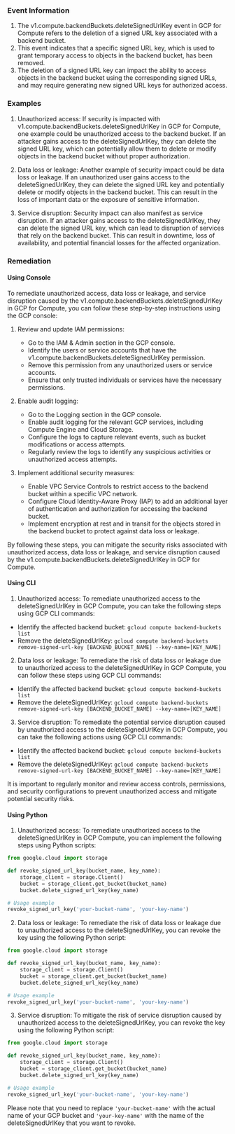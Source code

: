 
### Event Information

1. The v1.compute.backendBuckets.deleteSignedUrlKey event in GCP for Compute refers to the deletion of a signed URL key associated with a backend bucket. 
2. This event indicates that a specific signed URL key, which is used to grant temporary access to objects in the backend bucket, has been removed. 
3. The deletion of a signed URL key can impact the ability to access objects in the backend bucket using the corresponding signed URLs, and may require generating new signed URL keys for authorized access.


### Examples

1. Unauthorized access: If security is impacted with v1.compute.backendBuckets.deleteSignedUrlKey in GCP for Compute, one example could be unauthorized access to the backend bucket. If an attacker gains access to the deleteSignedUrlKey, they can delete the signed URL key, which can potentially allow them to delete or modify objects in the backend bucket without proper authorization.

2. Data loss or leakage: Another example of security impact could be data loss or leakage. If an unauthorized user gains access to the deleteSignedUrlKey, they can delete the signed URL key and potentially delete or modify objects in the backend bucket. This can result in the loss of important data or the exposure of sensitive information.

3. Service disruption: Security impact can also manifest as service disruption. If an attacker gains access to the deleteSignedUrlKey, they can delete the signed URL key, which can lead to disruption of services that rely on the backend bucket. This can result in downtime, loss of availability, and potential financial losses for the affected organization.

### Remediation

#### Using Console

To remediate unauthorized access, data loss or leakage, and service disruption caused by the v1.compute.backendBuckets.deleteSignedUrlKey in GCP for Compute, you can follow these step-by-step instructions using the GCP console:

1. Review and update IAM permissions:
   - Go to the IAM & Admin section in the GCP console.
   - Identify the users or service accounts that have the v1.compute.backendBuckets.deleteSignedUrlKey permission.
   - Remove this permission from any unauthorized users or service accounts.
   - Ensure that only trusted individuals or services have the necessary permissions.

2. Enable audit logging:
   - Go to the Logging section in the GCP console.
   - Enable audit logging for the relevant GCP services, including Compute Engine and Cloud Storage.
   - Configure the logs to capture relevant events, such as bucket modifications or access attempts.
   - Regularly review the logs to identify any suspicious activities or unauthorized access attempts.

3. Implement additional security measures:
   - Enable VPC Service Controls to restrict access to the backend bucket within a specific VPC network.
   - Configure Cloud Identity-Aware Proxy (IAP) to add an additional layer of authentication and authorization for accessing the backend bucket.
   - Implement encryption at rest and in transit for the objects stored in the backend bucket to protect against data loss or leakage.

By following these steps, you can mitigate the security risks associated with unauthorized access, data loss or leakage, and service disruption caused by the v1.compute.backendBuckets.deleteSignedUrlKey in GCP for Compute.

#### Using CLI

1. Unauthorized access: To remediate unauthorized access to the deleteSignedUrlKey in GCP Compute, you can take the following steps using GCP CLI commands:

- Identify the affected backend bucket: `gcloud compute backend-buckets list`
- Remove the deleteSignedUrlKey: `gcloud compute backend-buckets remove-signed-url-key [BACKEND_BUCKET_NAME] --key-name=[KEY_NAME]`

2. Data loss or leakage: To remediate the risk of data loss or leakage due to unauthorized access to the deleteSignedUrlKey in GCP Compute, you can follow these steps using GCP CLI commands:

- Identify the affected backend bucket: `gcloud compute backend-buckets list`
- Remove the deleteSignedUrlKey: `gcloud compute backend-buckets remove-signed-url-key [BACKEND_BUCKET_NAME] --key-name=[KEY_NAME]`

3. Service disruption: To remediate the potential service disruption caused by unauthorized access to the deleteSignedUrlKey in GCP Compute, you can take the following actions using GCP CLI commands:

- Identify the affected backend bucket: `gcloud compute backend-buckets list`
- Remove the deleteSignedUrlKey: `gcloud compute backend-buckets remove-signed-url-key [BACKEND_BUCKET_NAME] --key-name=[KEY_NAME]`

It is important to regularly monitor and review access controls, permissions, and security configurations to prevent unauthorized access and mitigate potential security risks.

#### Using Python

1. Unauthorized access: To remediate unauthorized access to the deleteSignedUrlKey in GCP Compute, you can implement the following steps using Python scripts:

```python
from google.cloud import storage

def revoke_signed_url_key(bucket_name, key_name):
    storage_client = storage.Client()
    bucket = storage_client.get_bucket(bucket_name)
    bucket.delete_signed_url_key(key_name)

# Usage example
revoke_signed_url_key('your-bucket-name', 'your-key-name')
```

2. Data loss or leakage: To remediate the risk of data loss or leakage due to unauthorized access to the deleteSignedUrlKey, you can revoke the key using the following Python script:

```python
from google.cloud import storage

def revoke_signed_url_key(bucket_name, key_name):
    storage_client = storage.Client()
    bucket = storage_client.get_bucket(bucket_name)
    bucket.delete_signed_url_key(key_name)

# Usage example
revoke_signed_url_key('your-bucket-name', 'your-key-name')
```

3. Service disruption: To mitigate the risk of service disruption caused by unauthorized access to the deleteSignedUrlKey, you can revoke the key using the following Python script:

```python
from google.cloud import storage

def revoke_signed_url_key(bucket_name, key_name):
    storage_client = storage.Client()
    bucket = storage_client.get_bucket(bucket_name)
    bucket.delete_signed_url_key(key_name)

# Usage example
revoke_signed_url_key('your-bucket-name', 'your-key-name')
```

Please note that you need to replace `'your-bucket-name'` with the actual name of your GCP bucket and `'your-key-name'` with the name of the deleteSignedUrlKey that you want to revoke.

